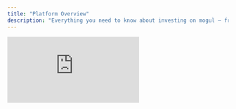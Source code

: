 ```yaml
---
title: "Platform Overview"
description: "Everything you need to know about investing on mogul — from getting started to tracking performance."
---
```


<div style={{ position:"relative",paddingBottom:"51.379638439581356%",height:"0" }}>
<iframe src="https://www.loom.com/embed/ee4edbfa823f47a59156125ef73cc733?sid=e2dcd824-e607-4a17-9ab8-a6538c4d2779" frameBorder="0" webkitallowfullscreen="true" mozallowfullscreen="true" allowFullScreen style={{ position:"absolute",top:"0",left:"0",width:"100%",height:"100%" }} />

</div>

## Welcome to mogul

mogul is the easiest way to build a diversified real-estate portfolio. Invest fractionally, earn monthly rental income, capture appreciation, vote on key decisions, and enjoy real-estate tax advantages — all through a user-friendly dashboard and vibrant community.

> **Quick take:** Buy into curated properties, track performance in real time, and connect with fellow investors via mogul Clubs.

---

## Explore the Guide

<CardGroup cols={2}>
  <Card title="What is mogul?" icon="building-columns" href="./what-is-mogul">
    Our mission, how fractional ownership works, and why it matters.
  </Card>
  <Card title="Key Features" icon="sparkles" href="./key-features">
    Marketplace, dashboard, support, Clubs integration, and more.
  </Card>
  <Card title="Getting Started" icon="rocket" href="./getting-started">
    Sign-up, profile completion, KYC, and first steps.
  </Card>
  <Card title="Investing Step-by-Step" icon="hand-holding-dollar" href="./investing-step-by-step">
    Exactly how to commit funds, choose payment methods, and check out.
  </Card>
  <Card title="After You Invest" icon="circle-check" href="./after-you-invest">
    Ownership confirmation, cash-flow timelines, governance rights.
  </Card>
  <Card title="Dashboard & Portfolio" icon="chart-line" href="./dashboard-portfolio">
    Deep dive on every metric in your investor dashboard.
  </Card>
</CardGroup>

Need something else? Dive into any card above for full details, or ping our support team right from your dashboard.